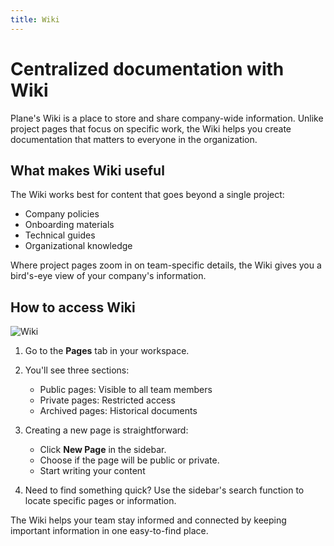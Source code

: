 ```yaml
---
title: Wiki
---
```


# Centralized documentation with Wiki

Plane's Wiki is a place to store and share company-wide information. Unlike project pages that focus on specific work, the Wiki helps you create documentation that matters to everyone in the organization.


## What makes Wiki useful

The Wiki works best for content that goes beyond a single project:

- Company policies
- Onboarding materials
- Technical guides
- Organizational knowledge

Where project pages zoom in on team-specific details, the Wiki gives you a bird's-eye view of your company's information.

## How to access Wiki

![Wiki](https://media.docs.plane.so/pages/pages-wiki.webp#center)

1. Go to the **Pages** tab in your workspace.

2. You'll see three sections: 
    - Public pages: Visible to all team members
    - Private pages: Restricted access
    - Archived pages: Historical documents

3. Creating a new page is straightforward:
    - Click **New Page** in the sidebar.
    - Choose if the page will be public or private.
    - Start writing your content

4. Need to find something quick? Use the sidebar's search function to locate specific pages or information.

The Wiki helps your team stay informed and connected by keeping important information in one easy-to-find place.

